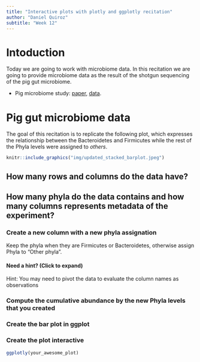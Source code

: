 ```yaml
---
title: "Interactive plots with plotly and ggplotly recitation"
author: "Daniel Quiroz"
subtitle: "Week 12"
---
```



# Intoduction

Today we are going to work with microbiome data. In this recitation we
are going to provide microbiome data as the result of the shotgun sequencing
of the pig gut microbiome.

-   Pig microbiome study: [paper](https://journals.asm.org/doi/10.1128/spectrum.02506-22),
    [data](https://buckeyemailosu-my.sharepoint.com/:x:/g/personal/cooperstone_1_osu_edu/EY4vRHdMuKpOiuy-itag7ocB63AB3ukhjc0Y5jGRovfkvg?e=RnMz8e).

# Pig gut microbiome data

The goal of this recitation is to replicate the following plot, which
expresses the relationship between the Bacteroidetes and Firmicutes
while the rest of the Phyla levels were assigned to *others*.

```r
knitr::include_graphics("img/updated_stacked_barplot.jpeg")
```

## How many rows and columns do the data have?

## How many phyla do the data contains and how many columns represents metadata of the experiment?

### Create a new column with a new phyla assignation

Keep the phyla when they are Firmicutes or Bacteroidetes,
otherwise assign Phyla to "Other phyla".

::: {.callout-tip collapse="true"}
#### Need a hint? (Click to expand)

Hint: You may need to pivot the data to evaluate the column names as observations

:::

### Compute the cumulative abundance by the new Phyla levels that you created

### Create the bar plot in ggplot

### Create the plot interactive

```r
ggplotly(your_awesome_plot)
```

